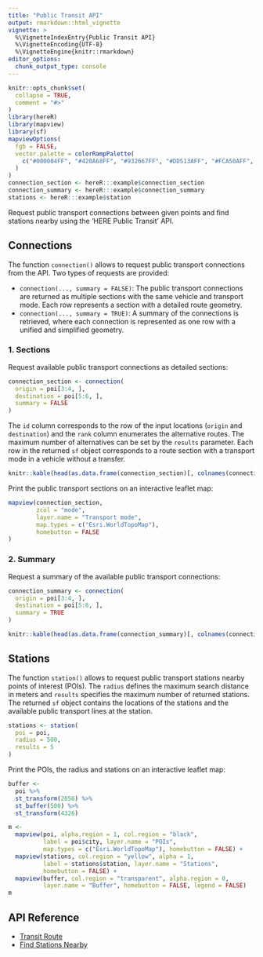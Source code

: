 ```yaml
---
title: "Public Transit API"
output: rmarkdown::html_vignette
vignette: >
  %\VignetteIndexEntry{Public Transit API}
  %\VignetteEncoding{UTF-8}
  %\VignetteEngine{knitr::rmarkdown}
editor_options: 
  chunk_output_type: console
---
```


```r
knitr::opts_chunk$set(
  collapse = TRUE,
  comment = "#>"
)
library(hereR)
library(mapview)
library(sf)
mapviewOptions(
  fgb = FALSE,
  vector.palette = colorRampPalette(
    c("#000004FF", "#420A68FF", "#932667FF", "#DD513AFF", "#FCA50AFF", "#FCFFA4FF")
  )
)
connection_section <- hereR:::example$connection_section
connection_summary <- hereR:::example$connection_summary
stations <- hereR:::example$station
```

Request public transport connections between given points and find stations nearby using the 'HERE Public Transit' API.

## Connections
The function `connection()` allows to request public transport connections from the API. Two types of requests are provided:

* `connection(..., summary = FALSE)`: The public transport connections are returned as multiple sections with the same vehicle and transport mode. Each row represents a section with a detailed route geometry.
* `connection(..., summary = TRUE)`: A summary of the connections is retrieved, where each connection is represented as one row with a unified and simplified geometry.

### 1. Sections
Request available public transport connections as detailed sections:
```r
connection_section <- connection(
  origin = poi[3:4, ],
  destination = poi[5:6, ],
  summary = FALSE
)
```

The `id` column corresponds to the row of the input locations (`origin` and `destination`) and the `rank` column enumerates the alternative routes. The maximum number of alternatives can be set by the `results` parameter. Each row in the returned `sf` object corresponds to a route section with a transport mode in a vehicle without a transfer.

```r
knitr::kable(head(as.data.frame(connection_section)[, colnames(connection_section) != "geometry"]), format = "html")
```

Print the public transport sections on an interactive leaflet map:
```r
mapview(connection_section,
        zcol = "mode",
        layer.name = "Transport mode",
        map.types = c("Esri.WorldTopoMap"),
        homebutton = FALSE
)
```

### 2. Summary
Request a summary of the available public transport connections:
```r
connection_summary <- connection(
  origin = poi[3:4, ],
  destination = poi[5:6, ],
  summary = TRUE
)
```

```r
knitr::kable(head(as.data.frame(connection_summary)[, colnames(connection_summary) != "geometry"]), format = "html")
```

## Stations
The function `station()` allows to request public transport stations nearby points of interest (POIs). The `radius` defines the maximum search distance in meters and `results` specifies the maximum number of returned stations. The returned `sf` object contains the locations of the stations and the available public transport lines at the station.

```r
stations <- station(
  poi = poi,
  radius = 500,
  results = 5
)
```

Print the POIs, the radius and stations on an interactive leaflet map:
```r
buffer <-
  poi %>%
  st_transform(2056) %>%
  st_buffer(500) %>%
  st_transform(4326)

m <-
  mapview(poi, alpha.region = 1, col.region = "black",
          label = poi$city, layer.name = "POIs",
          map.types = c("Esri.WorldTopoMap"), homebutton = FALSE) +
  mapview(stations, col.region = "yellow", alpha = 1,
          label = stations$station, layer.name = "Stations",
          homebutton = FALSE) +
  mapview(buffer, col.region = "transparent", alpha.region = 0,
          layer.name = "Buffer", homebutton = FALSE, legend = FALSE)
m
```

## API Reference

* [Transit Route](https://developer.here.com/documentation/public-transit/dev_guide/routing/index.html)
* [Find Stations Nearby](https://developer.here.com/documentation/examples/rest/public_transit/station-search-proximity)
